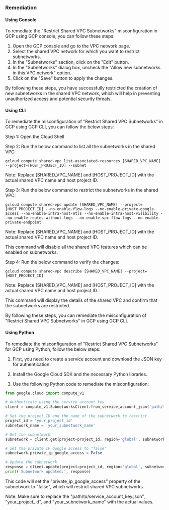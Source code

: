 ### Remediation

#### Using Console

To remediate the "Restrict Shared VPC Subnetworks" misconfiguration in GCP using GCP console, you can follow these steps:

1. Open the GCP console and go to the VPC network page.
2. Select the shared VPC network for which you want to restrict subnetworks.
3. In the "Subnetworks" section, click on the "Edit" button.
4. In the "Subnetworks" dialog box, uncheck the "Allow new subnetworks in this VPC network" option.
5. Click on the "Save" button to apply the changes.

By following these steps, you have successfully restricted the creation of new subnetworks in the shared VPC network, which will help in preventing unauthorized access and potential security threats.

#### Using CLI

To remediate the misconfiguration of "Restrict Shared VPC Subnetworks" in GCP using GCP CLI, you can follow the below steps:

Step 1: Open the Cloud Shell

Step 2: Run the below command to list all the subnetworks in the shared VPC:

```
gcloud compute shared-vpc list-associated-resources [SHARED_VPC_NAME] --project=[HOST_PROJECT_ID] --subnet
```
Note: Replace [SHARED_VPC_NAME] and [HOST_PROJECT_ID] with the actual shared VPC name and host project ID.

Step 3: Run the below command to restrict the subnetworks in the shared VPC:

```
gcloud compute shared-vpc update [SHARED_VPC_NAME] --project=[HOST_PROJECT_ID] --no-enable-flow-logs --no-enable-private-google-access --no-enable-intra-host-mtls --no-enable-intra-host-visibility --no-enable-routes-without-logs --no-enable-vpc-flow-logs --no-enable-private-endpoint
```
Note: Replace [SHARED_VPC_NAME] and [HOST_PROJECT_ID] with the actual shared VPC name and host project ID.

This command will disable all the shared VPC features which can be enabled on subnetworks. 

Step 4: Run the below command to verify the changes:

```
gcloud compute shared-vpc describe [SHARED_VPC_NAME] --project=[HOST_PROJECT_ID]
```
Note: Replace [SHARED_VPC_NAME] and [HOST_PROJECT_ID] with the actual shared VPC name and host project ID.

This command will display the details of the shared VPC and confirm that the subnetworks are restricted.

By following these steps, you can remediate the misconfiguration of "Restrict Shared VPC Subnetworks" in GCP using GCP CLI.

#### Using Python

To remediate the misconfiguration of "Restrict Shared VPC Subnetworks" for GCP using Python, follow the below steps:

1. First, you need to create a service account and download the JSON key for authentication.

2. Install the Google Cloud SDK and the necessary Python libraries.

3. Use the following Python code to remediate the misconfiguration:

```python
from google.cloud import compute_v1

# Authenticate using the service account key
client = compute_v1.SubnetworksClient.from_service_account_json('path/to/service_account_key.json')

# Set the project ID and the name of the subnetwork to restrict
project_id = 'your_project_id'
subnetwork_name = 'your_subnetwork_name'

# Get the subnetwork
subnetwork = client.get(project=project_id, region='global', subnetwork=subnetwork_name)

# Set the private IP Google access to "false"
subnetwork.private_ip_google_access = False

# Update the subnetwork
response = client.update(project=project_id, region='global', subnetwork=subnetwork_name, subnetwork_resource=subnetwork)
print('Subnetwork updated:', response)
```

This code will set the "private_ip_google_access" property of the subnetwork to "false", which will restrict shared VPC subnetworks. 

Note: Make sure to replace the "path/to/service_account_key.json", "your_project_id", and "your_subnetwork_name" with the actual values.

